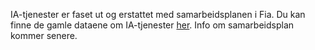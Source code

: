 IA-tjenester er faset ut og erstattet med samarbeidsplanen i Fia.
Du kan finne de gamle dataene om IA-tjenester [her](ia_tjenester.html).
Info om samarbeidsplan kommer senere.